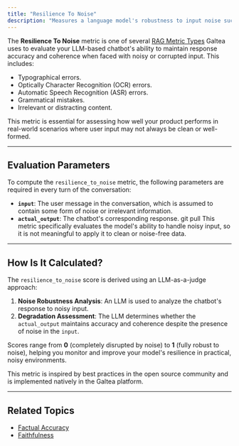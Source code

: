 ```yaml
---
title: "Resilience To Noise"
description: "Measures a language model's robustness to input noise such as typos, OCR/ASR errors, grammatical mistakes, and distracting content."
---
```


The **Resilience To Noise** metric is one of several [RAG Metric Types](/concepts/metric-type) Galtea uses to evaluate your LLM-based chatbot's ability to maintain response accuracy and coherence when faced with noisy or corrupted input. This includes:

- Typographical errors.
- Optically Character Recognition (OCR) errors.
- Automatic Speech Recognition (ASR) errors.
- Grammatical mistakes. 
- Irrelevant or distracting content.

This metric is essential for assessing how well your product performs in real-world scenarios where user input may not always be clean or well-formed.

---

## Evaluation Parameters

To compute the `resilience_to_noise` metric, the following parameters are required in every turn of the conversation:

- **`input`**: The user message in the conversation, which is assumed to contain some form of noise or irrelevant information.
- **`actual_output`**: The chatbot's corresponding response.
git pull
This metric specifically evaluates the model's ability to handle noisy input, so it is not meaningful to apply it to clean or noise-free data.

---

## How Is It Calculated?

The `resilience_to_noise` score is derived using an LLM-as-a-judge approach:

1. **Noise Robustness Analysis**: An LLM is used to analyze the chatbot's response to noisy input.
2. **Degradation Assessment**: The LLM determines whether the `actual_output` maintains accuracy and coherence despite the presence of noise in the `input`.


Scores range from **0** (completely disrupted by noise) to **1** (fully robust to noise), helping you monitor and improve your model's resilience in practical, noisy environments.

<Note>This metric is inspired by best practices in the open source community and is implemented natively in the Galtea platform.</Note>


---

## Related Topics

- [Factual Accuracy](/concepts/metric-type/factual-accuracy)
- [Faithfulness](/concepts/metric-type/faithfulness)
